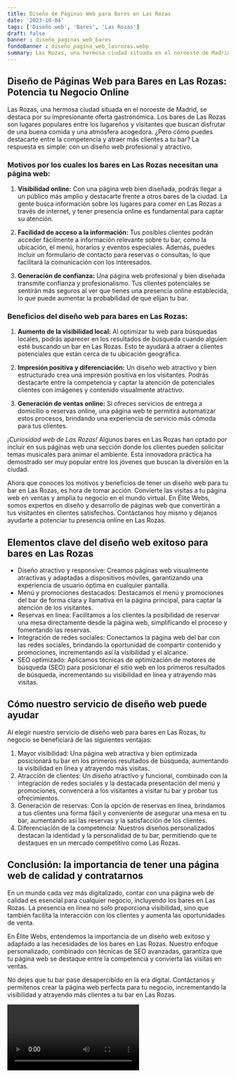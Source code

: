 ```yaml
---
title: Diseño de Páginas Web para Bares en Las Rozas
date: '2023-10-04'
tags: ['Diseño web', 'Bares', 'Las Rozas']
draft: false
banner : diseño_paginas_web_bares
fondoBanner : diseño_pagina_web_lasrozas.webp
summary: Las Rozas, una hermosa ciudad situada en el noroeste de Madrid, se destaca por su impresionante oferta gastronómica. Los bares de Las Rozas son lugares populares entre los lugareños y visitantes que buscan disfrutar de una buena comida y una atmósfera acogedora. ¿Pero cómo puedes destacarte entre la competencia y atraer más clientes a tu bar? La respuesta es simple con un diseño web profesional y atractivo.
---
```


## Diseño de Páginas Web para Bares en Las Rozas: Potencia tu Negocio Online

Las Rozas, una hermosa ciudad situada en el noroeste de Madrid, se destaca por su impresionante oferta gastronómica. Los bares de Las Rozas son lugares populares entre los lugareños y visitantes que buscan disfrutar de una buena comida y una atmósfera acogedora. ¿Pero cómo puedes destacarte entre la competencia y atraer más clientes a tu bar? La respuesta es simple: con un diseño web profesional y atractivo.

### Motivos por los cuales los bares en Las Rozas necesitan una página web:

1. **Visibilidad online:** Con una página web bien diseñada, podrás llegar a un público más amplio y destacarte frente a otros bares de la ciudad. La gente busca información sobre los lugares para comer en Las Rozas a través de internet, y tener presencia online es fundamental para captar su atención.

2. **Facilidad de acceso a la información:** Tus posibles clientes podrán acceder fácilmente a información relevante sobre tu bar, como la ubicación, el menú, horarios y eventos especiales. Además, puedes incluir un formulario de contacto para reservas o consultas, lo que facilitará la comunicación con los interesados.

3. **Generación de confianza:** Una página web profesional y bien diseñada transmite confianza y profesionalismo. Tus clientes potenciales se sentirán más seguros al ver que tienes una presencia online establecida, lo que puede aumentar la probabilidad de que elijan tu bar.

### Beneficios del diseño web para bares en Las Rozas:

1. **Aumento de la visibilidad local:** Al optimizar tu web para búsquedas locales, podrás aparecer en los resultados de búsqueda cuando alguien esté buscando un bar en Las Rozas. Esto te ayudará a atraer a clientes potenciales que están cerca de tu ubicación geográfica.

2. **Impresión positiva y diferenciación:** Un diseño web atractivo y bien estructurado crea una impresión positiva en los visitantes. Podrás destacarte entre la competencia y captar la atención de potenciales clientes con imágenes y contenido visualmente atractivo.

3. **Generación de ventas online:** Si ofreces servicios de entrega a domicilio o reservas online, una página web te permitirá automatizar estos procesos, brindando una experiencia de servicio más cómoda para tus clientes.

*¡Curiosidad web de Las Rozas!* Algunos bares en Las Rozas han optado por incluir en sus páginas web una sección donde los clientes pueden solicitar temas musicales para animar el ambiente. Esta innovadora práctica ha demostrado ser muy popular entre los jóvenes que buscan la diversión en la ciudad.

Ahora que conoces los motivos y beneficios de tener un diseño web para tu bar en Las Rozas, es hora de tomar acción. Convierte las visitas a tu página web en ventas y amplía tu negocio en el mundo virtual. En Élite Webs, somos expertos en diseño y desarrollo de páginas web que convertirán a tus visitantes en clientes satisfechos. Contáctanos hoy mismo y déjanos ayudarte a potenciar tu presencia online en Las Rozas.

<GifSeo />

<Cta />

## Elementos clave del diseño web exitoso para bares en Las Rozas

- Diseño atractivo y responsive: Creamos páginas web visualmente atractivas y adaptadas a dispositivos móviles, garantizando una experiencia de usuario óptima en cualquier pantalla.
- Menú y promociones destacados: Destacamos el menú y promociones del bar de forma clara y llamativa en la página principal, para captar la atención de los visitantes.
- Reservas en línea: Facilitamos a los clientes la posibilidad de reservar una mesa directamente desde la página web, simplificando el proceso y fomentando las reservas.
- Integración de redes sociales: Conectamos la página web del bar con las redes sociales, brindando la oportunidad de compartir contenido y promociones, incrementando así la visibilidad y el alcance.
- SEO optimizado: Aplicamos técnicas de optimización de motores de búsqueda (SEO) para posicionar el sitio web en los primeros resultados de búsqueda, incrementando su visibilidad en línea y atrayendo más visitas.

## Cómo nuestro servicio de diseño web puede ayudar

Al elegir nuestro servicio de diseño web para bares en Las Rozas, tu negocio se beneficiará de las siguientes ventajas:

1. Mayor visibilidad: Una página web atractiva y bien optimizada posicionará tu bar en los primeros resultados de búsqueda, aumentando la visibilidad en línea y atrayendo más visitas.
2. Atracción de clientes: Un diseño atractivo y funcional, combinado con la integración de redes sociales y la destacada presentación del menú y promociones, convencerá a los visitantes a visitar tu bar y probar tus ofrecimientos.
3. Generación de reservas: Con la opción de reservas en línea, brindamos a tus clientes una forma fácil y conveniente de asegurar una mesa en tu bar, aumentando así las reservas y la satisfacción de los clientes.
4. Diferenciación de la competencia: Nuestros diseños personalizados destacan la identidad y la personalidad de tu bar, permitiendo que te destaques en un mercado competitivo como Las Rozas.

## Conclusión: la importancia de tener una página web de calidad y contratarnos

En un mundo cada vez más digitalizado, contar con una página web de calidad es esencial para cualquier negocio, incluyendo los bares en Las Rozas. La presencia en línea no solo proporciona visibilidad, sino que también facilita la interacción con los clientes y aumenta las oportunidades de venta.

En Élite Webs, entendemos la importancia de un diseño web exitoso y adaptado a las necesidades de los bares en Las Rozas. Nuestro enfoque personalizado, combinado con técnicas de SEO avanzadas, garantiza que tu página web se destaque entre la competencia y convierta las visitas en ventas.

No dejes que tu bar pase desapercibido en la era digital. Contáctanos y permítenos crear la página web perfecta para tu negocio, incrementando la visibilidad y atrayendo más clientes a tu bar en Las Rozas.

<Video />

<CtaBot job='Bares' city='Las Rozas'/>

<Gmaps query='Las Rozas+españa+maps' />